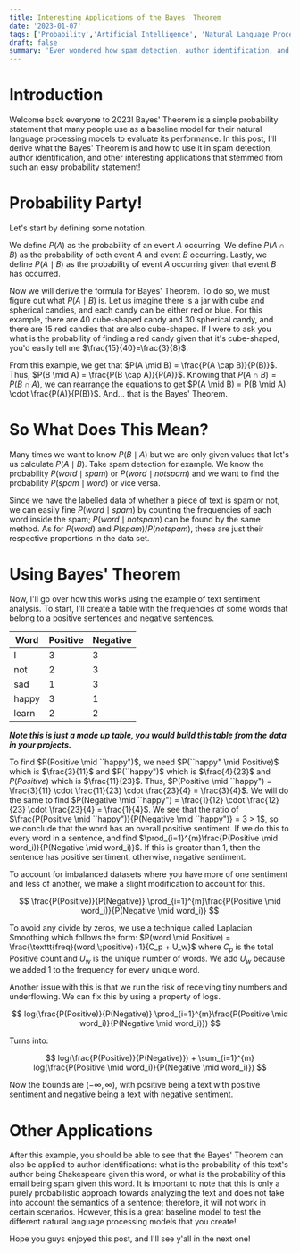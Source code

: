 ```yaml
---
title: Interesting Applications of the Bayes' Theorem
date: '2023-01-07'
tags: ['Probability','Artificial Intelligence', 'Natural Language Processing', 'Fun']
draft: false
summary: 'Ever wondered how spam detection, author identification, and many more worked? Read more about Bayes Theorem to find out!'
---
```


# Introduction

Welcome back everyone to 2023! Bayes' Theorem is a simple probability statement that many people use as a baseline model for their natural language
processing models to evaluate its performance. In this post, I'll derive what the Bayes' Theorem is and how to use it in spam detection, author
identification, and other interesting applications that stemmed from such an easy probability statement!

# Probability Party!

Let's start by defining some notation.

We define $P(A)$ as the probability of an event $A$ occurring. We define $P(A \cap B)$ as the probability of both event $A$ and event $B$ occurring.
Lastly, we define $P(A \mid B)$ as the probability of event $A$ occurring given that event $B$ has occurred.

Now we will derive the formula for Bayes' Theorem. To do so, we must figure out what $P(A \mid B)$ is. Let us imagine there is a jar with cube and
spherical candies, and each candy can be either red or blue. For this example, there are 40 cube-shaped candy and 30 spherical candy, and there
are 15 red candies that are also cube-shaped. If I were to ask you what is the probability of finding a red candy given that it's cube-shaped, you'd
easily tell me $\frac{15}{40}=\frac{3}{8}$.

From this example, we get that $P(A \mid B) = \frac{P(A \cap B)}{P(B)}$. Thus, $P(B \mid A) = \frac{P(B \cap A)}{P(A)}$. Knowing that
$P(A \cap B) = P(B \cap A)$, we can rearrange the equations to get $P(A \mid B) = P(B \mid A) \cdot \frac{P(A)}{P(B)}$. And... that is the Bayes'
Theorem.

# So What Does This Mean?

Many times we want to know $P(B \mid A)$ but we are only given values that let's us calculate $P(A \mid B)$. Take spam detection for example. We
know the probability $P(word \mid spam)$ or $P(word \mid notspam)$ and we want to find the probability $P(spam \mid word)$ or vice versa.

Since we have the labelled data of whether a piece of text is spam or not, we can easily fine $P(word \mid spam)$ by counting the frequencies of
each word inside the spam; $P(word \mid notspam)$ can be found by the same method. As for $P(word)$ and $P(spam)$/$P(notspam)$, these are just their
respective proportions in the data set.

# Using Bayes' Theorem

Now, I'll go over how this works using the example of text sentiment analysis. To start, I'll create a table with the frequencies of some words that
belong to a positive sentences and negative sentences.

| Word        | Positive    | Negative    |
| ----------- | ----------- | ----------- |
| I | 3 | 3 |
| not | 2 | 3 |
| sad | 1 | 3 |
| happy | 3 | 1 |
| learn | 2 | 2 |

***Note this is just a made up table, you would build this table from the data in your projects.***

To find $P(Positive \mid ``happy")$, we need $P(``happy" \mid Positive)$ which is $\frac{3}{11}$ and $P(``happy")$ which is $\frac{4}{23}$ and
$P(Positive)$ which is $\frac{11}{23}$. Thus, $P(Positive \mid ``happy") = \frac{3}{11} \cdot \frac{11}{23} \cdot \frac{23}{4} = \frac{3}{4}$. We will
do the same to find $P(Negative \mid ``happy") = \frac{1}{12} \cdot \frac{12}{23} \cdot \frac{23}{4} = \frac{1}{4}$. We see that the ratio of
$\frac{P(Positive \mid ``happy")}{P(Negative \mid ``happy")} = 3 > 1$, so we conclude that the word has an overall positive sentiment. If we
do this to every word in a sentence, and find $\prod_{i=1}^{m}\frac{P(Positive \mid word_i)}{P(Negative \mid word_i)}$. If this is greater than 1,
then the sentence has positive sentiment, otherwise, negative sentiment.

To account for imbalanced datasets where you have more of one sentiment and less of another, we make a slight modification to account for this.

$$
\frac{P(Positive)}{P(Negative)} \prod_{i=1}^{m}\frac{P(Positive \mid word_i)}{P(Negative \mid word_i)}
$$

To avoid any divide by zeros, we use a technique called Laplacian Smoothing which follows the form:
$P(word \mid Positive) = \frac{\texttt{freq}(word,\;positive)+1}{C_p + U_w}$ where $C_p$ is the total Positive count and $U_w$ is the unique number of
words. We add $U_w$ because we added 1 to the frequency for every unique word.

Another issue with this is that we run the risk of receiving tiny numbers and underflowing. We can fix this by using a property of logs.

$$
log(\frac{P(Positive)}{P(Negative)} \prod_{i=1}^{m}\frac{P(Positive \mid word_i)}{P(Negative \mid word_i)})
$$

Turns into:

$$
log(\frac{P(Positive)}{P(Negative)}) + \sum_{i=1}^{m} log(\frac{P(Positive \mid word_i)}{P(Negative \mid word_i)})
$$

Now the bounds are $(-\infty, \infty)$, with positive being a text with positive sentiment and negative being a text with negative sentiment.

# Other Applications

After this example, you should be able to see that the Bayes' Theorem can also be applied to author identifications: what is the probability of this
text's author being Shakespeare given this word, or what is the probability of this email being spam given this word. It is important to note that
this is only a purely probabilistic approach towards analyzing the text and does not take into account the semantics of a sentence; therefore,
it will not work in certain scenarios. However, this is a great baseline model to test the different natural language processing models that you
create!

Hope you guys enjoyed this post, and I'll see y'all in the next one!